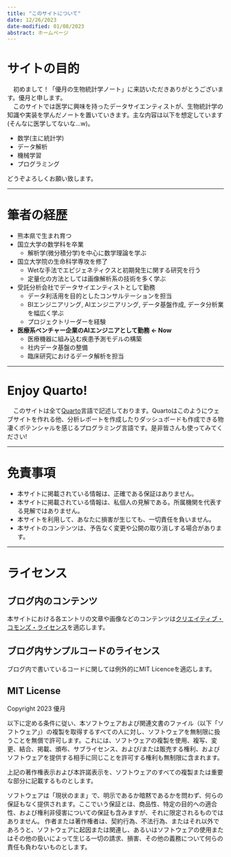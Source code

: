 ```yaml
---
title: "このサイトについて"
date: 12/26/2023
date-modified: 01/08/2023
abstract: ホームページ
---
```


# サイトの目的
　初めまして！「優月の生物統計学ノート」に来訪いただきありがとうございます。優月と申します。  
　このサイトでは医学に興味を持ったデータサイエンティストが、生物統計学の知識や実装を学んだノートを置いていきます。主な内容は以下を想定しています(そんなに医学してないな…w)。

- 数学(主に統計学)
- データ解析
- 機械学習
- プログラミング

どうぞよろしくお願い致します。

---

# 筆者の経歴
- 熊本県で生まれ育つ
- 国立大学の数学科を卒業
    - 解析学(微分積分学)を中心に数学理論を学ぶ
- 国立大学院の生命科学専攻を修了
    - Wetな手法でエピジェネティクスと初期発生に関する研究を行う
    - 定量化の方法としては画像解析系の技術を多く学ぶ
- 受託分析会社でデータサイエンティストとして勤務
    - データ利活用を目的としたコンサルテーションを担当
    - BIエンジニアリング, AIエンジニアリング, データ基盤作成, データ分析業を幅広く学ぶ
    - プロジェクトリーダーを経験
- **医療系ベンチャー企業のAIエンジニアとして勤務 ← Now**
    - 医療機器に組み込む疾患予測モデルの構築
    - 社内データ基盤の整備
    - 臨床研究におけるデータ解析を担当

---

# Enjoy Quarto!
　このサイトは全て[Quarto](https://quarto.org/)言語で記述しております。Quartoはこのようにウェブサイトを作れる他、分析レポートを作成したりダッシュボードも作成できる物凄くポテンシャルを感じるプログラミング言語です。是非皆さんも使ってみてください!

---

# 免責事項

- 本サイトに掲載されている情報は、正確である保証はありません。
- 本サイトに掲載されている情報は、私個人の見解である。所属機関を代表する見解ではありません。
- 本サイトを利用して、あなたに損害が生じても、一切責任を負いません。
- 本サイトのコンテンツは、予告なく変更や公開の取り消しする場合があります。

---

# ライセンス

## ブログ内のコンテンツ
本サイトにおける各エントリの文章や画像などのコンテンツは[クリエイティブ・コモンズ・ライセンス](https://creativecommons.org/licenses/by/4.0/deed.ja)を適応します。

## ブログ内サンプルコードのライセンス
ブログ内で書いているコードに関しては例外的にMIT Licenceを適応します。

:::{.callout-note collapse="true"}
## MIT License

Copyright 2023 優月

以下に定める条件に従い、本ソフトウェアおよび関連文書のファイル（以下「ソフトウェア」）の複製を取得するすべての人に対し、ソフトウェアを無制限に扱うことを無償で許可します。これには、ソフトウェアの複製を使用、複写、変更、結合、掲載、頒布、サブライセンス、および/または販売する権利、およびソフトウェアを提供する相手に同じことを許可する権利も無制限に含まれます。

上記の著作権表示および本許諾表示を、ソフトウェアのすべての複製または重要な部分に記載するものとします。

ソフトウェアは「現状のまま」で、明示であるか暗黙であるかを問わず、何らの保証もなく提供されます。ここでいう保証とは、商品性、特定の目的への適合性、および権利非侵害についての保証も含みますが、それに限定されるものではありません。 作者または著作権者は、契約行為、不法行為、またはそれ以外であろうと、ソフトウェアに起因または関連し、あるいはソフトウェアの使用またはその他の扱いによって生じる一切の請求、損害、その他の義務について何らの責任も負わないものとします。
:::